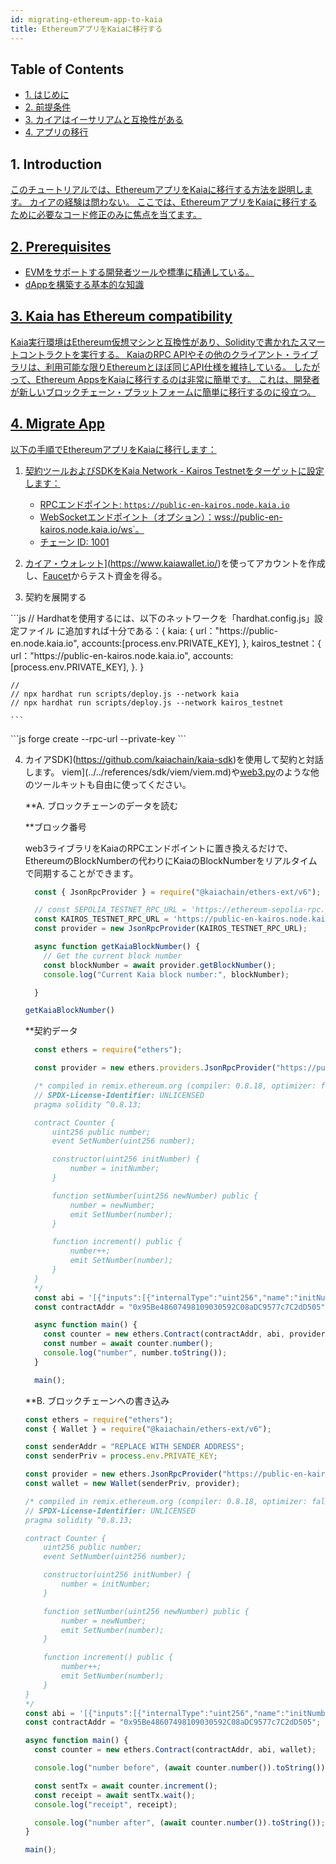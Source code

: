 ```yaml
---
id: migrating-ethereum-app-to-kaia
title: EthereumアプリをKaiaに移行する
---
```



## Table of Contents <a href="#table-of-contents" id="table-of-contents" />

* [1. はじめに](#1-introduction)
* [2. 前提条件](#2-prerequisites)
* [3. カイアはイーサリアムと互換性がある](#2-kaia-has-ethereum-compatibility)
* [4. アプリの移行](#4-migrate-app)

## 1. Introduction <a href="#1-introduction" id="1-introduction" />

このチュートリアルでは、EthereumアプリをKaiaに移行する方法を説明します。 カイアの経験は問わない。 ここでは、EthereumアプリをKaiaに移行するために必要なコード修正のみに焦点を当てます。

## 2. Prerequisites <a href="#2-prerequisites" id="2-prerequisites" />

* EVMをサポートする開発者ツールや標準に精通している。
* dAppを構築する基本的な知識

## 3. Kaia has Ethereum compatibility <a href="#2-kaia-has-ethereum-compatibility" id="2-kaia-has-ethereum-compatibility" />

Kaia実行環境はEthereum仮想マシンと互換性があり、Solidityで書かれたスマートコントラクトを実行する。 KaiaのRPC APIやその他のクライアント・ライブラリは、利用可能な限りEthereumとほぼ同じAPI仕様を維持している。 したがって、Ethereum AppsをKaiaに移行するのは非常に簡単です。 これは、開発者が新しいブロックチェーン・プラットフォームに簡単に移行するのに役立つ。

## 4. Migrate App <a href="#2-migrate-app" id="2-nigrate-app" />

以下の手順でEthereumアプリをKaiaに移行します：

1. 契約ツールおよびSDKをKaia Network - Kairos Testnetをターゲットに設定します：
   * RPCエンドポイント: `https://public-en-kairos.node.kaia.io`
   * WebSocketエンドポイント（オプション）：wss://public-en-kairos.node.kaia.io/ws\`。
   * チェーン ID: 1001

2. カイア・ウォレット](https://www.kaiawallet.io/)を使ってアカウントを作成し、[Faucet](https://faucet.kaia.io)からテスト資金を得る。

3. 契約を展開する

<Tabs>
  <TabItem value="ハードハット" label="ハードハット">
    ```js
    // Hardhatを使用するには、以下のネットワークを「hardhat.config.js」設定ファイル
    に追加すれば十分である：{
    	kaia: {
    	  url："https://public-en.node.kaia.io",
    		accounts:[process.env.PRIVATE_KEY],
      },
    	kairos_testnet：{
    		url："https://public-en-kairos.node.kaia.io", 
    		accounts:[process.env.PRIVATE_KEY],
    	}.
    }

    //
    // npx hardhat run scripts/deploy.js --network kaia
    // npx hardhat run scripts/deploy.js --network kairos_testnet

    ```
  </TabItem>

  <TabItem value="ファウンドリ" label="ファウンドリー">
    ```js
    forge create --rpc-url<rpc_url> --private-key<private_key> <path_to_contract> 
    ```
  </TabItem>
</Tabs>

4. カイアSDK](https://github.com/kaiachain/kaia-sdk)を使用して契約と対話します。 viem](../../references/sdk/viem/viem.md)や[web3.py](../../references/sdk/web3py-ext/getting-started.md)のような他のツールキットも自由に使ってください。

   \*\*A. ブロックチェーンのデータを読む

   \*\*ブロック番号

   web3ライブラリをKaiaのRPCエンドポイントに置き換えるだけで、EthereumのBlockNumberの代わりにKaiaのBlockNumberをリアルタイムで同期することができます。

   ```js
     const { JsonRpcProvider } = require("@kaiachain/ethers-ext/v6");

     // const SEPOLIA_TESTNET_RPC_URL = 'https://ethereum-sepolia-rpc.publicnode.com'
     const KAIROS_TESTNET_RPC_URL = 'https://public-en-kairos.node.kaia.io/'
     const provider = new JsonRpcProvider(KAIROS_TESTNET_RPC_URL);

     async function getKaiaBlockNumber() {
       // Get the current block number
       const blockNumber = await provider.getBlockNumber();
       console.log("Current Kaia block number:", blockNumber);

     }

   getKaiaBlockNumber()

   ```

   \*\*契約データ

   ```js
     const ethers = require("ethers");

     const provider = new ethers.providers.JsonRpcProvider("https://public-en-kairos.node.kaia.io");

     /* compiled in remix.ethereum.org (compiler: 0.8.18, optimizer: false)
     // SPDX-License-Identifier: UNLICENSED
     pragma solidity ^0.8.13;

     contract Counter {
         uint256 public number;
         event SetNumber(uint256 number);

         constructor(uint256 initNumber) {
             number = initNumber;
         }

         function setNumber(uint256 newNumber) public {
             number = newNumber;
             emit SetNumber(number);
         }

         function increment() public {
             number++;
             emit SetNumber(number);
         }
     }
     */
     const abi = '[{"inputs":[{"internalType":"uint256","name":"initNumber","type":"uint256"}],"stateMutability":"nonpayable","type":"constructor"},{"anonymous":false,"inputs":[{"indexed":false,"internalType":"uint256","name":"number","type":"uint256"}],"name":"SetNumber","type":"event"},{"inputs":[],"name":"increment","outputs":[],"stateMutability":"nonpayable","type":"function"},{"inputs":[],"name":"number","outputs":[{"internalType":"uint256","name":"","type":"uint256"}],"stateMutability":"view","type":"function"},{"inputs":[{"internalType":"uint256","name":"newNumber","type":"uint256"}],"name":"setNumber","outputs":[],"stateMutability":"nonpayable","type":"function"}]';
     const contractAddr = "0x95Be48607498109030592C08aDC9577c7C2dD505";

     async function main() {
       const counter = new ethers.Contract(contractAddr, abi, provider);
       const number = await counter.number();
       console.log("number", number.toString());
     }

     main();
   ```

   \*\*B. ブロックチェーンへの書き込み

   ```js
   const ethers = require("ethers");
   const { Wallet } = require("@kaiachain/ethers-ext/v6");

   const senderAddr = "REPLACE WITH SENDER ADDRESS";
   const senderPriv = process.env.PRIVATE_KEY;

   const provider = new ethers.JsonRpcProvider("https://public-en-kairos.node.kaia.io");
   const wallet = new Wallet(senderPriv, provider);

   /* compiled in remix.ethereum.org (compiler: 0.8.18, optimizer: false)
   // SPDX-License-Identifier: UNLICENSED
   pragma solidity ^0.8.13;

   contract Counter {
       uint256 public number;
       event SetNumber(uint256 number);

       constructor(uint256 initNumber) {
           number = initNumber;
       }

       function setNumber(uint256 newNumber) public {
           number = newNumber;
           emit SetNumber(number);
       }

       function increment() public {
           number++;
           emit SetNumber(number);
       }
   }
   */
   const abi = '[{"inputs":[{"internalType":"uint256","name":"initNumber","type":"uint256"}],"stateMutability":"nonpayable","type":"constructor"},{"anonymous":false,"inputs":[{"indexed":false,"internalType":"uint256","name":"number","type":"uint256"}],"name":"SetNumber","type":"event"},{"inputs":[],"name":"increment","outputs":[],"stateMutability":"nonpayable","type":"function"},{"inputs":[],"name":"number","outputs":[{"internalType":"uint256","name":"","type":"uint256"}],"stateMutability":"view","type":"function"},{"inputs":[{"internalType":"uint256","name":"newNumber","type":"uint256"}],"name":"setNumber","outputs":[],"stateMutability":"nonpayable","type":"function"}]';
   const contractAddr = "0x95Be48607498109030592C08aDC9577c7C2dD505";

   async function main() {
     const counter = new ethers.Contract(contractAddr, abi, wallet);

     console.log("number before", (await counter.number()).toString());

     const sentTx = await counter.increment();
     const receipt = await sentTx.wait();
     console.log("receipt", receipt);

     console.log("number after", (await counter.number()).toString());
   }

   main();

   ```
